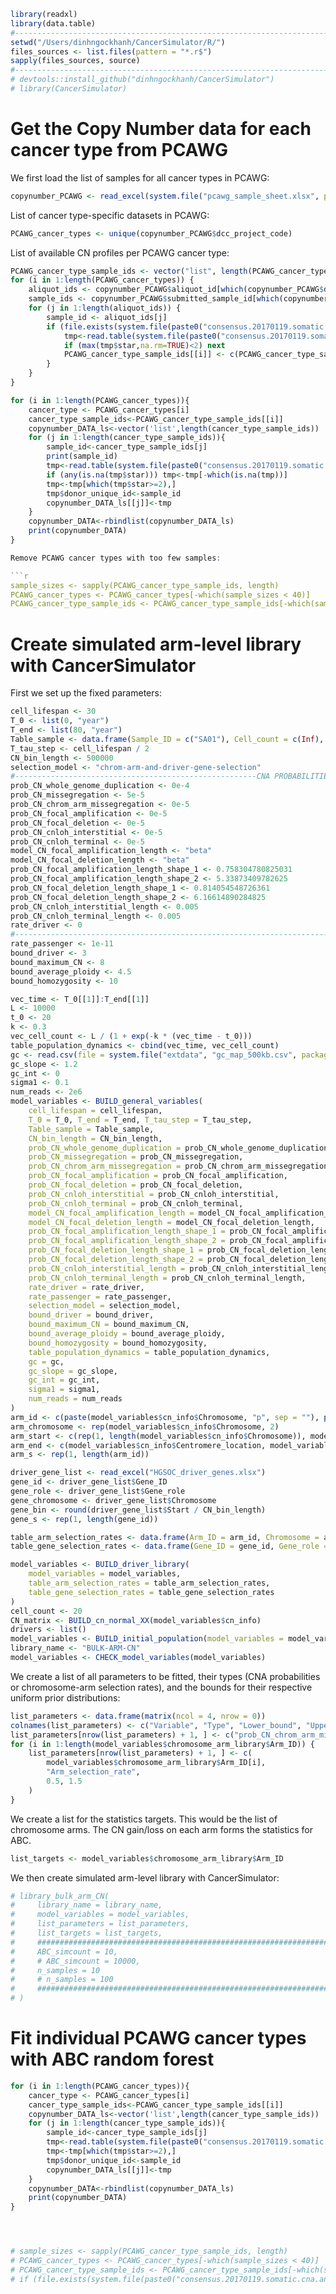 ```r
library(readxl)
library(data.table)
#-----------------------------------------------------------------------
setwd("/Users/dinhngockhanh/CancerSimulator/R/")
files_sources <- list.files(pattern = "*.r$")
sapply(files_sources, source)
#-----------------------------------------------------------------------
# devtools::install_github("dinhngockhanh/CancerSimulator")
# library(CancerSimulator)
```

#   Get the Copy Number data for each cancer type from PCAWG

We first load the list of samples for all cancer types in PCAWG:

```r
copynumber_PCAWG <- read_excel(system.file("pcawg_sample_sheet.xlsx", package = "CancerSimulator"))
```

List of cancer type-specific datasets in PCAWG:

```r
PCAWG_cancer_types <- unique(copynumber_PCAWG$dcc_project_code)
```

List of available CN profiles per PCAWG cancer type:

```r
PCAWG_cancer_type_sample_ids <- vector("list", length(PCAWG_cancer_types))
for (i in 1:length(PCAWG_cancer_types)) {
    aliquot_ids <- copynumber_PCAWG$aliquot_id[which(copynumber_PCAWG$dcc_project_code == PCAWG_cancer_types[i])]
    sample_ids <- copynumber_PCAWG$submitted_sample_id[which(copynumber_PCAWG$dcc_project_code == PCAWG_cancer_types[i])]
    for (j in 1:length(aliquot_ids)) {
        sample_id <- aliquot_ids[j]
        if (file.exists(system.file(paste0("consensus.20170119.somatic.cna.annotated/", sample_id, ".consensus.20170119.somatic.cna.annotated.txt"), package = "CancerSimulator"))) {
            tmp<-read.table(system.file(paste0("consensus.20170119.somatic.cna.annotated/", sample_id, ".consensus.20170119.somatic.cna.annotated.txt"), package = "CancerSimulator"), header=TRUE)
            if (max(tmp$star,na.rm=TRUE)<2) next
            PCAWG_cancer_type_sample_ids[[i]] <- c(PCAWG_cancer_type_sample_ids[[i]], sample_id)
        }
    }
}
```

```r
for (i in 1:length(PCAWG_cancer_types)){
    cancer_type <- PCAWG_cancer_types[i]
    cancer_type_sample_ids<-PCAWG_cancer_type_sample_ids[[i]]
    copynumber_DATA_ls<-vector('list',length(cancer_type_sample_ids))
    for (j in 1:length(cancer_type_sample_ids)){
        sample_id<-cancer_type_sample_ids[j]
        print(sample_id)
        tmp<-read.table(system.file(paste0("consensus.20170119.somatic.cna.annotated/", sample_id, ".consensus.20170119.somatic.cna.annotated.txt"), package = "CancerSimulator"), header=TRUE)
        if (any(is.na(tmp$star))) tmp<-tmp[-which(is.na(tmp))]
        tmp<-tmp[which(tmp$star>=2),]
        tmp$donor_unique_id<-sample_id
        copynumber_DATA_ls[[j]]<-tmp
    }
    copynumber_DATA<-rbindlist(copynumber_DATA_ls)
    print(copynumber_DATA)
}

Remove PCAWG cancer types with too few samples:

```r
sample_sizes <- sapply(PCAWG_cancer_type_sample_ids, length)
PCAWG_cancer_types <- PCAWG_cancer_types[-which(sample_sizes < 40)]
PCAWG_cancer_type_sample_ids <- PCAWG_cancer_type_sample_ids[-which(sample_sizes < 40)]
```

#   Create simulated arm-level library with CancerSimulator

First we set up the fixed parameters:

```r
cell_lifespan <- 30
T_0 <- list(0, "year")
T_end <- list(80, "year")
Table_sample <- data.frame(Sample_ID = c("SA01"), Cell_count = c(Inf), Age_sample = c(80))
T_tau_step <- cell_lifespan / 2
CN_bin_length <- 500000
selection_model <- "chrom-arm-and-driver-gene-selection"
#------------------------------------------------------CNA PROBABILITIES
prob_CN_whole_genome_duplication <- 0e-4
prob_CN_missegregation <- 5e-5
prob_CN_chrom_arm_missegregation <- 0e-5
prob_CN_focal_amplification <- 0e-5
prob_CN_focal_deletion <- 0e-5
prob_CN_cnloh_interstitial <- 0e-5
prob_CN_cnloh_terminal <- 0e-5
model_CN_focal_amplification_length <- "beta"
model_CN_focal_deletion_length <- "beta"
prob_CN_focal_amplification_length_shape_1 <- 0.758304780825031
prob_CN_focal_amplification_length_shape_2 <- 5.33873409782625
prob_CN_focal_deletion_length_shape_1 <- 0.814054548726361
prob_CN_focal_deletion_length_shape_2 <- 6.16614890284825
prob_CN_cnloh_interstitial_length <- 0.005
prob_CN_cnloh_terminal_length <- 0.005
rate_driver <- 0
#-----------------------------------------------------------------------
rate_passenger <- 1e-11
bound_driver <- 3
bound_maximum_CN <- 8
bound_average_ploidy <- 4.5
bound_homozygosity <- 10

vec_time <- T_0[[1]]:T_end[[1]]
L <- 10000
t_0 <- 20
k <- 0.3
vec_cell_count <- L / (1 + exp(-k * (vec_time - t_0)))
table_population_dynamics <- cbind(vec_time, vec_cell_count)
gc <- read.csv(file = system.file("extdata", "gc_map_500kb.csv", package = "CancerSimulator"))
gc_slope <- 1.2
gc_int <- 0
sigma1 <- 0.1
num_reads <- 2e6
model_variables <- BUILD_general_variables(
    cell_lifespan = cell_lifespan,
    T_0 = T_0, T_end = T_end, T_tau_step = T_tau_step,
    Table_sample = Table_sample,
    CN_bin_length = CN_bin_length,
    prob_CN_whole_genome_duplication = prob_CN_whole_genome_duplication,
    prob_CN_missegregation = prob_CN_missegregation,
    prob_CN_chrom_arm_missegregation = prob_CN_chrom_arm_missegregation,
    prob_CN_focal_amplification = prob_CN_focal_amplification,
    prob_CN_focal_deletion = prob_CN_focal_deletion,
    prob_CN_cnloh_interstitial = prob_CN_cnloh_interstitial,
    prob_CN_cnloh_terminal = prob_CN_cnloh_terminal,
    model_CN_focal_amplification_length = model_CN_focal_amplification_length,
    model_CN_focal_deletion_length = model_CN_focal_deletion_length,
    prob_CN_focal_amplification_length_shape_1 = prob_CN_focal_amplification_length_shape_1,
    prob_CN_focal_amplification_length_shape_2 = prob_CN_focal_amplification_length_shape_2,
    prob_CN_focal_deletion_length_shape_1 = prob_CN_focal_deletion_length_shape_1,
    prob_CN_focal_deletion_length_shape_2 = prob_CN_focal_deletion_length_shape_2,
    prob_CN_cnloh_interstitial_length = prob_CN_cnloh_interstitial_length,
    prob_CN_cnloh_terminal_length = prob_CN_cnloh_terminal_length,
    rate_driver = rate_driver,
    rate_passenger = rate_passenger,
    selection_model = selection_model,
    bound_driver = bound_driver,
    bound_maximum_CN = bound_maximum_CN,
    bound_average_ploidy = bound_average_ploidy,
    bound_homozygosity = bound_homozygosity,
    table_population_dynamics = table_population_dynamics,
    gc = gc,
    gc_slope = gc_slope,
    gc_int = gc_int,
    sigma1 = sigma1,
    num_reads = num_reads
)
arm_id <- c(paste(model_variables$cn_info$Chromosome, "p", sep = ""), paste(model_variables$cn_info$Chromosome, "q", sep = ""))
arm_chromosome <- rep(model_variables$cn_info$Chromosome, 2)
arm_start <- c(rep(1, length(model_variables$cn_info$Chromosome)), model_variables$cn_info$Centromere_location + 1)
arm_end <- c(model_variables$cn_info$Centromere_location, model_variables$cn_info$Bin_count)
arm_s <- rep(1, length(arm_id))

driver_gene_list <- read_excel("HGSOC_driver_genes.xlsx")
gene_id <- driver_gene_list$Gene_ID
gene_role <- driver_gene_list$Gene_role
gene_chromosome <- driver_gene_list$Chromosome
gene_bin <- round(driver_gene_list$Start / CN_bin_length)
gene_s <- rep(1, length(gene_id))

table_arm_selection_rates <- data.frame(Arm_ID = arm_id, Chromosome = arm_chromosome, Bin_start = arm_start, Bin_end = arm_end, s_rate = arm_s)
table_gene_selection_rates <- data.frame(Gene_ID = gene_id, Gene_role = gene_role, s_rate = gene_s, Chromosome = gene_chromosome, Bin = gene_bin)

model_variables <- BUILD_driver_library(
    model_variables = model_variables,
    table_arm_selection_rates = table_arm_selection_rates,
    table_gene_selection_rates = table_gene_selection_rates
)
cell_count <- 20
CN_matrix <- BUILD_cn_normal_XX(model_variables$cn_info)
drivers <- list()
model_variables <- BUILD_initial_population(model_variables = model_variables, cell_count = cell_count, CN_matrix = CN_matrix, drivers = drivers)
library_name <- "BULK-ARM-CN"
model_variables <- CHECK_model_variables(model_variables)
```

We create a list of all parameters to be fitted, their types (CNA probabilities or chromosome-arm selection rates), and the bounds for their respective uniform prior distributions:

```r
list_parameters <- data.frame(matrix(ncol = 4, nrow = 0))
colnames(list_parameters) <- c("Variable", "Type", "Lower_bound", "Upper_bound")
list_parameters[nrow(list_parameters) + 1, ] <- c("prob_CN_chrom_arm_missegregation", "CNA_probability", 1e-5, 1e-4)
for (i in 1:length(model_variables$chromosome_arm_library$Arm_ID)) {
    list_parameters[nrow(list_parameters) + 1, ] <- c(
        model_variables$chromosome_arm_library$Arm_ID[i],
        "Arm_selection_rate",
        0.5, 1.5
    )
}
```

We create a list for the statistics targets. This would be the list of chromosome arms. The CN gain/loss on each arm forms the statistics for ABC.

```r
list_targets <- model_variables$chromosome_arm_library$Arm_ID
```

We then create simulated arm-level library with CancerSimulator:

```r
# library_bulk_arm_CN(
#     library_name = library_name,
#     model_variables = model_variables,
#     list_parameters = list_parameters,
#     list_targets = list_targets,
#     ####################################################################
#     ABC_simcount = 10,
#     # ABC_simcount = 10000,
#     n_samples = 10
#     # n_samples = 100
#     ####################################################################
# )
```

#   Fit individual PCAWG cancer types with ABC random forest

```r
for (i in 1:length(PCAWG_cancer_types)){
    cancer_type <- PCAWG_cancer_types[i]
    cancer_type_sample_ids<-PCAWG_cancer_type_sample_ids[[i]]
    copynumber_DATA_ls<-vector('list',length(cancer_type_sample_ids))
    for (j in 1:length(cancer_type_sample_ids)){
        sample_id<-cancer_type_sample_ids[j]
        tmp<-read.table(system.file(paste0("consensus.20170119.somatic.cna.annotated/", sample_id, ".consensus.20170119.somatic.cna.annotated.txt"), package = "CancerSimulator"), header=TRUE)
        tmp<-tmp[which(tmp$star>=2),]
        tmp$donor_unique_id<-sample_id
        copynumber_DATA_ls[[j]]<-tmp
    }
    copynumber_DATA<-rbindlist(copynumber_DATA_ls)
    print(copynumber_DATA)
}




# sample_sizes <- sapply(PCAWG_cancer_type_sample_ids, length)
# PCAWG_cancer_types <- PCAWG_cancer_types[-which(sample_sizes < 40)]
# PCAWG_cancer_type_sample_ids <- PCAWG_cancer_type_sample_ids[-which(sample_sizes < 40)]
# if (file.exists(system.file(paste0("consensus.20170119.somatic.cna.annotated/", sample_id, ".consensus.20170119.somatic.cna.annotated.txt"), package = "CancerSimulator"))) {
```









```r
```
